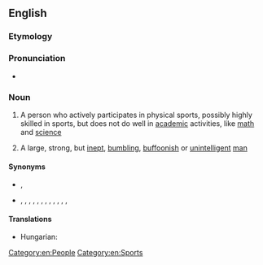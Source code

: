 ==English==

===Etymology===
{{compound|en|muscle|brain}}

===Pronunciation===
* {{audio|en|En-au-musclebrain.ogg|Audio (AU)}}

===Noun===
{{en-noun}}

# {{lb|en|US}} A person who actively participates in physical sports, possibly highly skilled in sports, but does not do well in [[academic]] activities, like [[math]] and [[science]]
# {{lb|en|US|slang|pejorative}} A large, strong, but [[inept]], [[bumbling]], [[buffoon]]ish or [[unintelligent]] [[man]]

====Synonyms====
* {{sense|participant in physical sports}} {{l|en|athlete}}, {{l|en|jock}}
* {{sense|idiot}} {{l|en|bruiser}}, {{l|en|dumbbell}}, {{l|en|moron}}, {{l|en|buffoon}}, {{l|en|dimwit}}, {{l|en|pinhead}}, {{l|en|meathead}}, {{l|en|birdbrain}}, {{l|en|peabrain}}, {{l|en|goon}}, {{l|en|dummy}}, {{l|en|dipstick}}, {{l|en|idiot}}

====Translations====
{{trans-top|large, strong, but inept, bumbling, buffoonish or unintelligent man}}
* Hungarian: {{t|hu|izomagy}}
{{trans-mid}}
{{trans-bottom}}

[[Category:en:People]]
[[Category:en:Sports]]